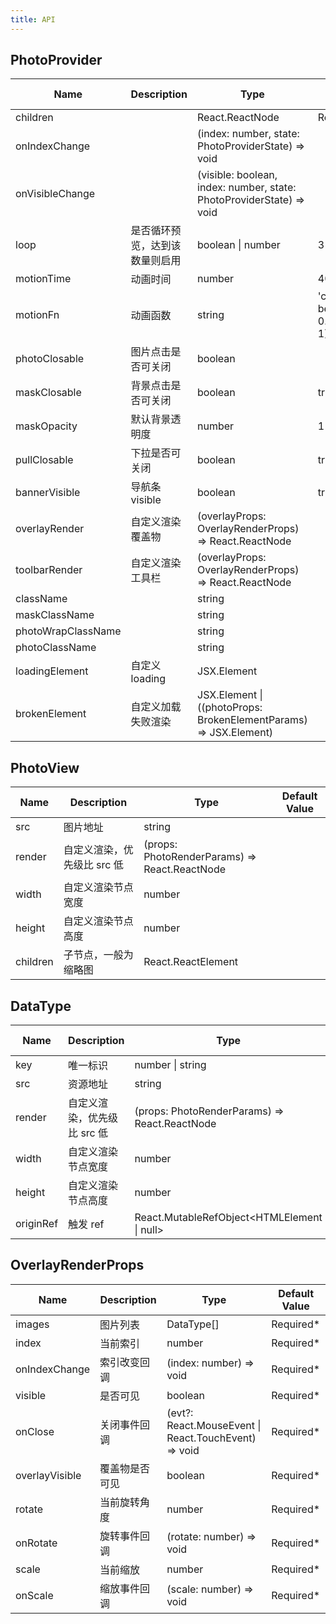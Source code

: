 ```yaml
---
title: API
---
```


## PhotoProvider

| Name               | Description                    | Type                                                                       | Default Value                      |
| ------------------ | ------------------------------ | -------------------------------------------------------------------------- | ---------------------------------- |
| children           |                                | React.ReactNode                                                            | Required\*                         |
| onIndexChange      |                                | (index: number, state: PhotoProviderState) =&gt; void                      |
| onVisibleChange    |                                | (visible: boolean, index: number, state: PhotoProviderState) =&gt; void    |
| loop               | 是否循环预览，达到该数量则启用 | boolean \| number                                                          | 3                                  |
| motionTime         | 动画时间                       | number                                                                     | 400                                |
| motionFn           | 动画函数                       | string                                                                     | 'cubic-bezier(0.25, 0.8, 0.25, 1)' |
| photoClosable      | 图片点击是否可关闭             | boolean                                                                    |
| maskClosable       | 背景点击是否可关闭             | boolean                                                                    | true                               |
| maskOpacity        | 默认背景透明度                 | number                                                                     | 1                                  |
| pullClosable       | 下拉是否可关闭                 | boolean                                                                    | true                               |
| bannerVisible      | 导航条 visible                 | boolean                                                                    | true                               |
| overlayRender      | 自定义渲染覆盖物               | \(overlayProps: OverlayRenderProps\) =&gt; React\.ReactNode                |
| toolbarRender      | 自定义渲染工具栏               | \(overlayProps: OverlayRenderProps\) =&gt; React\.ReactNode                |
| className          |                                | string                                                                     |
| maskClassName      |                                | string                                                                     |
| photoWrapClassName |                                | string                                                                     |
| photoClassName     |                                | string                                                                     |
| loadingElement     | 自定义 loading                 | JSX\.Element                                                               |
| brokenElement      | 自定义加载失败渲染             | JSX\.Element \| \(\(photoProps: BrokenElementParams\) =&gt; JSX\.Element\) |

## PhotoView

| Name     | Description                 | Type                                                | Default Value |
| -------- | --------------------------- | --------------------------------------------------- | ------------- |
| src      | 图片地址                    | string                                              |
| render   | 自定义渲染，优先级比 src 低 | \(props: PhotoRenderParams\) =&gt; React\.ReactNode |
| width    | 自定义渲染节点宽度          | number                                              |
| height   | 自定义渲染节点高度          | number                                              |
| children | 子节点，一般为缩略图        | React\.ReactElement                                 |

## DataType

| Name      | Description                 | Type                                                | Default Value |
| --------- | --------------------------- | --------------------------------------------------- | ------------- |
| key       | 唯一标识                    | number \| string                                    | Required\*    |
| src       | 资源地址                    | string                                              |
| render    | 自定义渲染，优先级比 src 低 | \(props: PhotoRenderParams\) =&gt; React\.ReactNode |
| width     | 自定义渲染节点宽度          | number                                              |
| height    | 自定义渲染节点高度          | number                                              |
| originRef | 触发 ref                    | React\.MutableRefObject&lt;HTMLElement \| null&gt;  |

## OverlayRenderProps

| Name           | Description    | Type                                                        | Default Value |
| -------------- | -------------- | ----------------------------------------------------------- | ------------- |
| images         | 图片列表       | DataType\[\]                                                | Required\*    |
| index          | 当前索引       | number                                                      | Required\*    |
| onIndexChange  | 索引改变回调   | \(index: number\) =&gt; void                                | Required\*    |
| visible        | 是否可见       | boolean                                                     | Required\*    |
| onClose        | 关闭事件回调   | \(evt?: React\.MouseEvent \| React\.TouchEvent\) =&gt; void | Required\*    |
| overlayVisible | 覆盖物是否可见 | boolean                                                     | Required\*    |
| rotate         | 当前旋转角度   | number                                                      | Required\*    |
| onRotate       | 旋转事件回调   | \(rotate: number\) =&gt; void                               | Required\*    |
| scale          | 当前缩放       | number                                                      | Required\*    |
| onScale        | 缩放事件回调   | \(scale: number\) =&gt; void                                | Required\*    |
